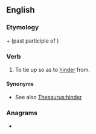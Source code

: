 ==English==

===Etymology===
{{etyl|la|en}} {{m|la|ab}} + {{m|la|ligatus}} (past participle of {{m|la|ligare||to tie}})

===Verb===
{{en-verb|abligat}}

# {{lb|en|obsolete}} To tie up so as to [[hinder]] from.

====Synonyms====
* See also [[Thesaurus:hinder]]

===Anagrams===
* {{anagrams|en|a=aabegilt|agitable}}